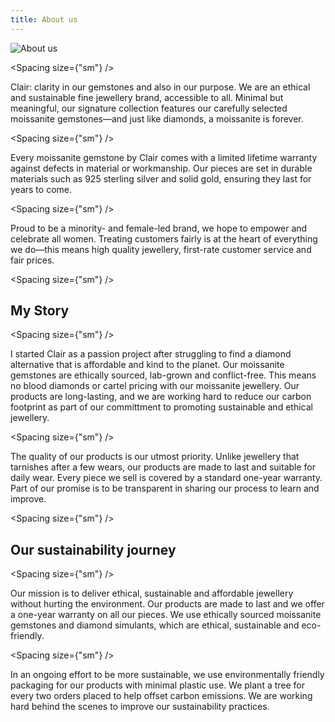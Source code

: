 ```yaml
---
title: About us
---
```


![About us](./about-us.png)

<Spacing size={"sm"} />

Clair: clarity in our gemstones and also in our purpose. We are an ethical and sustainable fine jewellery brand, accessible to all. Minimal but meaningful, our signature collection features our carefully selected moissanite gemstones&mdash;and just like diamonds, a moissanite is forever. 

<Spacing size={"sm"} />

Every moissanite gemstone by Clair comes with a limited lifetime warranty against defects in material or workmanship. Our pieces are set in durable materials such as 925 sterling silver and solid gold, ensuring they last for years to come. 

<Spacing size={"sm"} />

Proud to be a minority- and female-led brand, we hope to empower and celebrate all women. Treating customers fairly is at the heart of everything we do&mdash;this means high quality jewellery, first-rate customer service and fair prices.  

<Spacing size={"sm"} />

## My Story

<Spacing size={"sm"} />

I started Clair as a passion project after struggling to find a diamond alternative that is affordable and kind to the planet. Our moissanite gemstones are ethically sourced, lab-grown and conflict-free. This means no blood diamonds or cartel pricing with our moissanite jewellery. Our products are long-lasting, and we are working hard to reduce our carbon footprint as part of our committment to promoting sustainable and ethical jewellery.

<Spacing size={"sm"} />

The quality of our products is our utmost priority. Unlike jewellery that tarnishes after a few wears, our products are made to last and suitable for daily wear. Every piece we sell is covered by a standard one-year warranty. Part of our promise is to be transparent in sharing our process to learn and improve. 

<Spacing size={"sm"} />

## Our sustainability journey

<Spacing size={"sm"} />

Our mission is to deliver ethical, sustainable and affordable jewellery without hurting the environment. Our products are made to last and we offer a one-year warranty on all our pieces. We use ethically sourced moissanite gemstones and diamond simulants, which are ethical, sustainable and eco-friendly. 

<Spacing size={"sm"} />

In an ongoing effort to be more sustainable, we use environmentally friendly packaging for our products with minimal plastic use. We plant a tree for every two orders placed to help offset carbon emissions. We are working hard behind the scenes to improve our sustainability practices. 